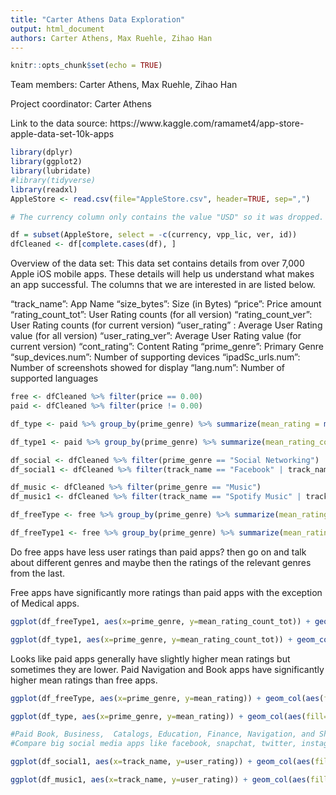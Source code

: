 ```yaml
---
title: "Carter Athens Data Exploration"
output: html_document
authors: Carter Athens, Max Ruehle, Zihao Han
---
```


```r
knitr::opts_chunk$set(echo = TRUE)
```


Team members: Carter Athens, Max Ruehle, Zihao Han

Project coordinator: Carter Athens


Link to the data source: https://www.kaggle.com/ramamet4/app-store-apple-data-set-10k-apps
```r
library(dplyr)
library(ggplot2)
library(lubridate)
#library(tidyverse)
library(readxl)
AppleStore <- read.csv(file="AppleStore.csv", header=TRUE, sep=",")
```


```r
# The currency column only contains the value "USD" so it was dropped. Also columns vpp_lic, ver, and id are unnecessary/ meaningless. Then we need to drop any rows that contain invalid info.

df = subset(AppleStore, select = -c(currency, vpp_lic, ver, id))
dfCleaned <- df[complete.cases(df), ]
```


Overview of the data set: This data set contains details from over 7,000 Apple iOS mobile apps. These details will help us understand what makes an app successful. The columns that we are interested in are listed below.

"track_name": App Name
"size_bytes": Size (in Bytes)
"price": Price amount
"rating_count_tot": User Rating counts (for all version)
"rating_count_ver": User Rating counts (for current version)
"user_rating" : Average User Rating value (for all version)
"user_rating_ver": Average User Rating value (for current version)
"cont_rating": Content Rating
"prime_genre": Primary Genre
"sup_devices.num": Number of supporting devices
"ipadSc_urls.num": Number of screenshots showed for display
"lang.num": Number of supported languages


```r
free <- dfCleaned %>% filter(price == 0.00)
paid <- dfCleaned %>% filter(price != 0.00)

df_type <- paid %>% group_by(prime_genre) %>% summarize(mean_rating = mean(user_rating), mean_size = mean(size_bytes), mean_price = mean(price), mean_supp_devices = mean(sup_devices.num), mean_lang = mean(lang.num), Number_of_apps = n())

df_type1 <- paid %>% group_by(prime_genre) %>% summarize(mean_rating_count_tot = mean(rating_count_tot), mean_size = mean(size_bytes), mean_price = mean(price), mean_supp_devices = mean(sup_devices.num), mean_lang = mean(lang.num), Number_of_apps = n())

df_social <- dfCleaned %>% filter(prime_genre == "Social Networking")
df_social1 <- dfCleaned %>% filter(track_name == "Facebook" | track_name == "Twitter" | track_name == "Instagram" | track_name == "Snapchat")

df_music <- dfCleaned %>% filter(prime_genre == "Music")
df_music1 <- dfCleaned %>% filter(track_name == "Spotify Music" | track_name == "Pandora - Music & Radio" | track_name == "Google Play Music" | track_name == "SoundCloud - Music & Audio")

df_freeType <- free %>% group_by(prime_genre) %>% summarize(mean_rating = mean(user_rating), mean_size = mean(size_bytes), mean_price = mean(price), mean_supp_devices = mean(sup_devices.num), mean_lang = mean(lang.num), Number_of_apps = n())

df_freeType1 <- free %>% group_by(prime_genre) %>% summarize(mean_rating_count_tot = mean(rating_count_tot), mean_size = mean(size_bytes), mean_price = mean(price), mean_supp_devices = mean(sup_devices.num), mean_lang = mean(lang.num), Number_of_apps = n())
```

Do free apps have less user ratings than paid apps? then go on and talk about different genres and maybe then the ratings of the relevant genres from the last.

Free apps have significantly more ratings than paid apps with the exception of Medical apps.
```r
ggplot(df_freeType1, aes(x=prime_genre, y=mean_rating_count_tot)) + geom_col(aes(fill=factor(`prime_genre`)), show.legend=FALSE) + theme(axis.text.x = element_text(hjust = 1, size=12), axis.text.y = element_text(size=12)) + xlab("Genre") + ylab("Mean Rating Total Count") + ggtitle("Mean Rating Total Count Per Genre w/ Free Apps") + coord_flip() + scale_y_continuous(limits = c(0, 75000))

ggplot(df_type1, aes(x=prime_genre, y=mean_rating_count_tot)) + geom_col(aes(fill=factor(`prime_genre`)), show.legend=FALSE) + theme(axis.text.x = element_text(hjust = 1, size=12), axis.text.y = element_text(size=12)) + xlab("Genre") + ylab("Mean Rating Total Count") + ggtitle("Mean Rating Total Count Per Genre w/ Paid Apps") + coord_flip() + scale_y_continuous(limits = c(0, 75000))
```

Looks like paid apps generally have slightly higher mean ratings but sometimes they are lower. Paid Navigation and Book apps have significantly higher mean ratings than free apps.
```r
ggplot(df_freeType, aes(x=prime_genre, y=mean_rating)) + geom_col(aes(fill=factor(`prime_genre`)), show.legend=FALSE) + theme(axis.text.x = element_text(angle = 45, hjust = 1, size=12), axis.text.y = element_text(size=12)) + xlab("Genre") + ylab("Mean Rating") + ggtitle("Mean Rating Per Genre w/ Free Apps") + scale_y_continuous(limits = c(0, 5))

ggplot(df_type, aes(x=prime_genre, y=mean_rating)) + geom_col(aes(fill=factor(`prime_genre`)), show.legend=FALSE) + theme(axis.text.x = element_text(angle = 45, hjust = 1, size=12), axis.text.y = element_text(size=12)) + xlab("Genre") + ylab("Mean Rating") + ggtitle("Mean Rating Per Genre w/ Paid Apps") + scale_y_continuous(limits = c(0, 5))

#Paid Book, Business,  Catalogs, Education, Finance, Navigation, and Shopping Apps are rated higher than free apps.
#Compare big social media apps like facebook, snapchat, twitter, instagram
```

```r
ggplot(df_social1, aes(x=track_name, y=user_rating)) + geom_col(aes(fill=factor(`track_name`)), show.legend=FALSE) + xlab("App Name") + ylab("User Rating") + ggtitle("User Ratings of Popular Social Media Apps")

ggplot(df_music1, aes(x=track_name, y=user_rating)) + geom_col(aes(fill=factor(`track_name`)), show.legend=FALSE) + xlab("App Name") + ylab("User Rating") + ggtitle("User Ratings of Popular Music Apps")
```
